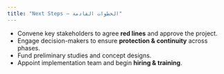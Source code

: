 ```yaml
---
title: "Next Steps — الخطوات القادمة"
---
```


- Convene key stakeholders to agree **red lines** and approve the project.
- Engage decision-makers to ensure **protection & continuity** across phases.
- Fund preliminary studies and concept designs.
- Appoint implementation team and begin **hiring & training**.
